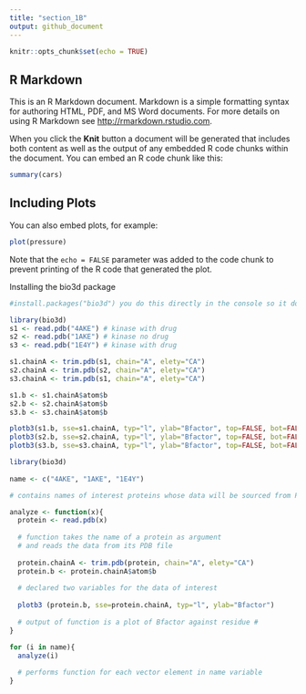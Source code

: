 ```yaml
---
title: "section_1B"
output: github_document
---
```


```r
knitr::opts_chunk$set(echo = TRUE)
```

## R Markdown

This is an R Markdown document. Markdown is a simple formatting syntax for authoring HTML, PDF, and MS Word documents. For more details on using R Markdown see <http://rmarkdown.rstudio.com>.

When you click the **Knit** button a document will be generated that includes both content as well as the output of any embedded R code chunks within the document. You can embed an R code chunk like this:

```r
summary(cars)
```

## Including Plots

You can also embed plots, for example:

```r
plot(pressure)
```

Note that the `echo = FALSE` parameter was added to the code chunk to prevent printing of the R code that generated the plot.

Installing the bio3d package
```r
#install.packages("bio3d") you do this directly in the console so it doesn't re-install every run
```

```r
library(bio3d)
s1 <- read.pdb("4AKE") # kinase with drug
s2 <- read.pdb("1AKE") # kinase no drug
s3 <- read.pdb("1E4Y") # kinase with drug

s1.chainA <- trim.pdb(s1, chain="A", elety="CA")
s2.chainA <- trim.pdb(s2, chain="A", elety="CA")
s3.chainA <- trim.pdb(s1, chain="A", elety="CA")

s1.b <- s1.chainA$atom$b
s2.b <- s2.chainA$atom$b
s3.b <- s3.chainA$atom$b

plotb3(s1.b, sse=s1.chainA, typ="l", ylab="Bfactor", top=FALSE, bot=FALSE)
plotb3(s2.b, sse=s2.chainA, typ="l", ylab="Bfactor", top=FALSE, bot=FALSE)
plotb3(s3.b, sse=s3.chainA, typ="l", ylab="Bfactor", top=FALSE, bot=FALSE)

```

```r
library(bio3d) 
 
name <- c("4AKE", "1AKE", "1E4Y") 

# contains names of interest proteins whose data will be sourced from PDB

analyze <- function(x){ 
  protein <- read.pdb(x) 
  
  # function takes the name of a protein as argument 
  # and reads the data from its PDB file
  
  protein.chainA <- trim.pdb(protein, chain="A", elety="CA")
  protein.b <- protein.chainA$atom$b
  
  # declared two variables for the data of interest 
  
  plotb3 (protein.b, sse=protein.chainA, typ="l", ylab="Bfactor")
  
  # output of function is a plot of Bfactor against residue #
}

for (i in name){
  analyze(i)
  
  # performs function for each vector element in name variable 
}
```


